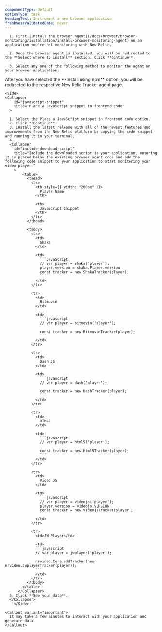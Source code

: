 ```yaml
---
componentType: default
optionType: task
headingText: Instrument a new browser application
freshnessValidatedDate: never
---
```


      1. First [Install the browser agent](/docs/browser/browser-monitoring/installation/install-browser-monitoring-agent) on an application you're not monitoring with New Relic.

      2. Once the browser agent is installed, you will be redirected to the **Select where to install** section. Click **Continue**.
            
      3. Select any one of the following method to monitor the agent on your browser application:

<CollapserGroup>
  <SideBySide>
    <Side>
    <Collapser
        id="npm-install"
        title="Install using npm"
      >
      <p> After you have selected the **Install using npm** option, you will be redirected to the respective New Relic Tracker agent page.</p>
    </Collapser>
    </Side>

    <Side>
    <Collapser
        id="javascript-snippet"
        title="Place a JavaScript snippet in frontend code"
      >

      1. Select the Place a JavaScript snippet in frontend code option.
      2. Click **Continue**.
      3. Install the latest release with all of the newest features and improvements from the New Relic platform by copying the code snippet and running it in your terminal.
      4. 
      <Collapser
        id="include-download-script"
        title="Include the downloaded script in your application, ensuring it is placed below the existing browser agent code and add the following code snippet to your application to start monitoring your video player:"
        >
            <table>
              <thead>
                <tr>
                  <th style={{ width: "200px" }}>
                    Player Name
                  </th>
        
                  <th>
                    JavaScript Snippet
                  </th>
                </tr>
              </thead>
        
              <tbody>
                <tr>
                  <td>
                    Shaka
                  </td>
        
                  <td>
                    ```JavaScript
                    // var player = shaka('player');
                    player.version = shaka.Player.version
                    const tracker = new ShakaTracker(player);
                    ```
                  </td>
                </tr>
        
                <tr>
                  <td>
                    Bitmovin
                  </td>
        
                  <td>
                    ```javascript
                    // var player = bitmovin('player');

                    const tracker = new BitmovinTracker(player);
                    ```
                  </td>
                </tr>
        
                <tr>
                  <td>
                    Dash JS
                  </td>
        
                  <td>
                    ```javascript
                    // var player = dash('player');

                    const tracker = new DashTracker(player);
                    ```
                  </td>
                </tr>
        
                <tr>
                  <td>
                    HTML5
                  </td>
        
                  <td>
                    ```javascript
                    // var player = html5('player');

                    const tracker = new Html5Tracker(player);
                    ```
                  </td>
                </tr>
        
                <tr>
                  <td>
                    Video JS
                  </td>
        
                  <td>
                    ```javascript
                    // var player = videojs('player');
                    player.version = videojs.VERSION
                    const tracker = new VideojsTracker(player);
                    ```
                  </td>
                </tr>

                <tr>
                  <td>JW Player</td>

                  <td>
                  ```javascript
                  // var player = jwplayer('player');

                  nrvideo.Core.addTracker(new nrvideo.JwplayerTracker(player)); 
                  ```
                  </td>
                </tr>
              </tbody>
            </table>
          </Collapser>
      5. Click **See your data**.
      </Collapser>
        </Side>
</SideBySide>
</CollapserGroup>

    <Callout variant="important">
      It may take a few minutes to interact with your application and generate data.
    </Callout>